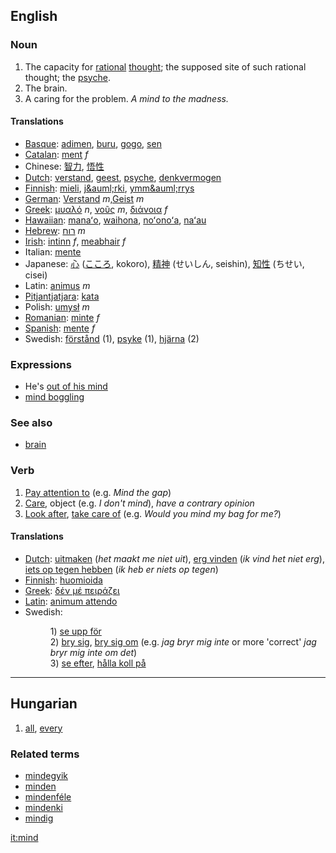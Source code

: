 ==English==
===Noun===
#The capacity for [[rational]] [[thought]]; the supposed site of such rational thought; the [[psyche]].
#The brain.
#A caring for the problem. ''A mind to the madness.''

====Translations====
*[[Basque]]: [[adimen]], [[buru]], [[gogo]], [[sen]]
*[[Catalan]]: [[ment]] ''f''
*Chinese: [[智力]], [[悟性]]
*[[Dutch]]: [[verstand]], [[geest]], [[psyche]], [[denkvermogen]]
*[[Finnish]]: [[mieli]], [[j&auml;rki]], [[ymm&auml;rrys]]
*[[German]]: [[Verstand]] ''m'',[[Geist]] ''m''
*[[Greek]]: [[μυαλό]] ''n'', [[νοῦς]] ''m'', [[διάνοια]] ''f''
*[[Hawaiian]]: [[manaʻo]], [[waihona]], [[noʻonoʻa]], [[naʻau]]
*[[Hebrew]]: [[רוח]] ''m''
*[[Irish]]: [[intinn]] ''f'', [[meabhair]] ''f''
*Italian: [[mente]]
*Japanese: [[心]] ([[こころ]], kokoro), [[精神]] (せいしん, seishin), [[知性]] (ちせい, cisei)
*Latin: [[animus]] ''m''
*[[Pitjantjatjara]]: [[kata]]
*Polish: [[umysł]] ''m''
*[[Romanian]]: [[minte]] ''f''
*[[Spanish]]: [[mente]] ''f''
*Swedish: [[förstånd]] (1), [[psyke]] (1), [[hjärna]] (2)

===Expressions===

*He's [[out of his mind]]
*[[mind boggling]]

===See also===
*[[brain]]

===Verb===
#[[Pay attention to]] (e.g. ''Mind the gap'')
#[[Care]], object (e.g. ''I don't mind''), ''have a contrary opinion''
#[[Look after]], [[take care of]] (e.g. ''Would you mind my bag for me?'')

====Translations====

*[[Dutch]]: [[uitmaken]] (''het maakt me niet uit''), [[erg vinden]] (''ik vind het niet erg''), [[iets op tegen hebben]] (''ik heb er niets op tegen'')
*[[Finnish]]: [[huomioida]]
*[[Greek]]: [[δέν μέ πειράζει]]
*[[Latin]]: [[animum attendo]]
*Swedish: 
*:1) [[se upp för]] 
*:2) [[bry sig]], [[bry sig om]] (e.g. ''jag bryr mig inte'' or more 'correct' ''jag bryr mig inte om det'')
*:3) [[se efter]], [[hålla koll på]]

----

==Hungarian==

# [[all]], [[every]]

===Related terms===
*[[mindegyik]]
*[[minden]]
*[[mindenféle]]
*[[mindenki]]
*[[mindig]]

[[it:mind]]